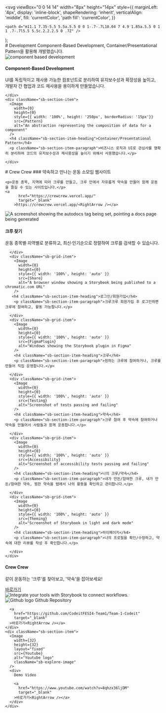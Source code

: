 
  <svg
    viewBox="0 0 14 14"
    width="8px"
    height="14px"
    style={{
      marginLeft: '4px',
      display: 'inline-block',
      shapeRendering: 'inherit',
      verticalAlign: 'middle',
      fill: 'currentColor',
      'path fill': 'currentColor',
    }}
  >
    <path d="m11.1 7.35-5.5 5.5a.5.5 0 0 1-.7-.7L10.04 7 4.9 1.85a.5.5 0 1 1 .7-.7l5.5 5.5c.2.2.2.5 0 .7Z" />
  </svg>
);

<Meta title="CrewCrew" />

<div className="sb-container">
  <div className='sb-section-title'>
    # Development
    Component-Based Development, Container/Presentational Pattern을 활용해 개발했습니다.
  </div>
  <div className="sb-section">
    <div className="sb-section-item">
      <Image
        src={Cbd}
        alt="component based development"
        width={0}
        height={0}
        style={{ width: '100%', height: '250px', borderRadius: '15px'}}
      />
      <h4 className="sb-section-item-heading">Component-Based Development</h4>
      <p className="sb-section-item-paragraph">UI를 독립적이고 재사용 가능한 컴포넌트로 분리하여 유지보수성과 확장성을 높이고, 개발자 간 협업과 코드 재사용을 용이하게 만들었습니다.</p>
      
    </div>
    <div className="sb-section-item">
      <Image 
        width={0}
        height={0}
        style={{ width: '100%', height: '250px', borderRadius: '15px'}}
        src={Pattern}
        alt="An abstraction representing the composition of data for a component"
      />
      <h4 className="sb-section-item-heading">Container/Presentational Pattern</h4>
      <p className="sb-section-item-paragraph">비즈니스 로직과 UI로 관심사를 명확히 분리하여 코드의 유지보수성과 재사용성을 높이기 위해서 사용했습니다.</p>
      
    </div>
    
  </div>
</div>
<div className="sb-container">
  <div className='sb-section-title'>
    # Crew Crew
    ### 약속하고 만나는 운동 소모임 웹사이트
    
    <p>운동 종목, 지역에 따라 크루를 만들고, 크루 안에서 자유롭게 약속을 만들어 함께 운동을 즐길 수 있는 사이트입니다.</p>
    <a
          href="https://crewcrew.vercel.app/"
          target="_blank"
        >https://crewcrew.vercel.app/<RightArrow /></a>
  </div>

  <div className="sb-section">
    <div className="sb-features-grid">
      <div className="sb-grid-item">
        <Image 
          width={0}
          height={0}
          style={{ width: '100%', height: 'auto' }} 
          src={Docs} 
          alt="A screenshot showing the autodocs tag being set, pointing a docs page being generated" 
        />
        <h4 className="sb-section-item-heading">크루 찾기</h4>
        <p className="sb-section-item-paragraph">운동 종목별·지역별로 분류하고, 최신·인기순으로 정렬하여 크루를 검색할 수 있습니다.</p>
       
      </div>
      <div className="sb-grid-item">
        <Image 
          width={0}
          height={0}
          style={{ width: '100%', height: 'auto' }} 
          src={Share} 
          alt="A browser window showing a Storybook being published to a chromatic.com URL" 
        />
       <h4 className="sb-section-item-heading">로그인/회원가입</h4>
        <p className="sb-section-item-paragraph">크루크루 회원가입 후 로그인하면 크루에 참여하고, 활동 가능합니다.</p>
         
      </div>
      <div className="sb-grid-item">
        <Image 
          width={0}
          height={0}
          style={{ width: '100%', height: 'auto' }} 
          src={FigmaPlugin} 
          alt="Windows showing the Storybook plugin in Figma" 
        />
        <h4 className="sb-section-item-heading">크루</h4>
        <p className="sb-section-item-paragraph">원하는 크루에 참여하거나, 크루를 만들어 직집 운영합니다.</p>
        
      </div>
      <div className="sb-grid-item">
        <Image 
          width={0}
          height={0}
          style={{ width: '100%', height: 'auto' }} 
          src={Testing} 
          alt="Screenshot of tests passing and failing" 
        />
        <h4 className="sb-section-item-heading">약속</h4>
        <p className="sb-section-item-paragraph">크루 참여 후 약속에 참여하거나 약속을 만들어서 사람들과 함께 운동합니다.</p>
        
      </div>
      <div className="sb-grid-item">
        <Image 
          width={0}
          height={0}
          style={{ width: '100%', height: 'auto' }} 
          src={Accessibility} 
          alt="Screenshot of accessibility tests passing and failing" 
        />
        <h4 className="sb-section-item-heading">나의 크루/약속</h4>
        <p className="sb-section-item-paragraph">내가 만든/참여한 크루, 내가 만든/참여한 약속, 찜한 약속을 탭에서 나의 활동을 확인하고 관리합니다.</p>
       
      </div>
      <div className="sb-grid-item">
        <Image 
          width={0}
          height={0}
          style={{ width: '100%', height: 'auto' }} 
          src={Theming} 
          alt="Screenshot of Storybook in light and dark mode" 
        />
        <h4 className="sb-section-item-heading">마이페이지</h4>
        <p className="sb-section-item-paragraph">나의 프로필을 확인/수정하고, 약속에 대한 리뷰를 작성 후 확인합니다.</p>
        
      </div>
    </div>
  </div>
</div>
<div className='sb-addon'>
  <div className='sb-addon-text'>
    <h4>Crew Crew</h4>
    <p className="sb-section-item-paragraph">같이 운동하는 '크루'를 찾아보고, '약속'을 잡아보세요!</p>
    <a
        href="https://crewcrew.vercel.app/"
        target="_blank"
      >바로가기<RightArrow /></a>
  </div>
  <div className='sb-addon-img'>
    <Image 
      width={650}
      height={347}
      src={AddonLibrary} 
      alt="Integrate your tools with Storybook to connect workflows." 
    />
  </div>
</div>

<div className="sb-section sb-socials">
    <div className="sb-section-item">
      <Image 
        width={32}
        height={32}
        layout="fixed"
        src={Github} 
        alt="Github logo" 
        className="sb-explore-image"
      />
      Github Repository

      <a
        href="https://github.com/CodeitFESI4-Team1/Team-1-Codeit"
        target="_blank"
      >바로가기<RightArrow /></a>
    </div>
    <div className="sb-section-item">
      <Image
        width={32}
        height={32}
        layout="fixed"
        src={Youtube}
        alt="Youtube logo"
        className="sb-explore-image"
      />
      <div>
        Demo Video

        <a
          href="https://www.youtube.com/watch?v=8qhzx36ljDM"
          target="_blank"
        >바로가기<RightArrow /></a>
      </div>
    </div>

</div>

<style>
  {`
  .sb-container {
    margin-bottom: 48px;
  }

  .sb-section {
    width: 100%;
    display: flex;
    flex-direction: row;
    gap: 20px;
  }

  img {
    object-fit: cover;
  }

  .sb-section-title {
    margin-bottom: 32px;
  }

  .sb-section a:not(h1 a, h2 a, h3 a) {
    font-size: 14px;
  }

  .sb-section-item, .sb-grid-item {
    flex: 1;
    display: flex;
    flex-direction: column;
  }

  .sb-section-item-heading {
    font-weight: bold;
    padding-top: 20px !important;
    padding-bottom: 5px !important;
    margin: 0 !important;
  }
  .sb-section-item-paragraph {
    margin: 0;
    padding-bottom: 10px;
  }

  .sb-chevron {
    margin-left: 5px;
  }

  .sb-features-grid {
    display: grid;
    grid-template-columns: repeat(2, 1fr);
    grid-gap: 32px 20px;
  }

  .sb-socials {
    display: grid;
    grid-template-columns: repeat(2, 1fr);
  }

  .sb-socials p {
    margin-bottom: 10px;
  }

  .sb-explore-image {
    max-height: 32px;
    align-self: flex-start;
  }

  .sb-addon {
    width: 100%;
    display: flex;
    align-items: center;
    position: relative;
    background-color: #EEF3F8;
    border-radius: 5px;
    border: 1px solid rgba(0, 0, 0, 0.05);
    background: #EEF3F8;
    height: 180px;
    margin-bottom: 48px;
    overflow: hidden;
  }

  .sb-addon-text {
    padding-left: 48px;
    max-width: 240px;
  }

  .sb-addon-text h4 {
    padding-top: 0px;
  }

  .sb-addon-img {
    position: absolute;
    left: 345px;
    top: 0;
    height: 100%;
    width: 200%;
    overflow: hidden;
  }

  .sb-addon-img img {
    width: 650px;
    transform: rotate(-15deg);
    margin-left: 40px;
    margin-top: -72px;
    box-shadow: 0 0 1px rgba(255, 255, 255, 0);
    backface-visibility: hidden;
  }

  @media screen and (max-width: 800px) {
    .sb-addon-img {
      left: 300px;
    }
  }

  @media screen and (max-width: 600px) {
    .sb-section {
      flex-direction: column;
    }

    .sb-features-grid {
      grid-template-columns: repeat(1, 1fr);
    }

    .sb-socials {
      grid-template-columns: repeat(2, 1fr);
    }

    .sb-addon {
      height: 280px;
      align-items: flex-start;
      padding-top: 32px;
      overflow: hidden;
    }

    .sb-addon-text {
      padding-left: 24px;
    }

    .sb-addon-img {
      right: 0;
      left: 0;
      top: 130px;
      bottom: 0;
      overflow: hidden;
      height: auto;
      width: 124%;
    }

    .sb-addon-img img {
      width: 1200px;
      transform: rotate(-12deg);
      margin-left: 0;
      margin-top: 48px;
      margin-bottom: -40px;
      margin-left: -24px;
    }
  }
  `}
</style>
